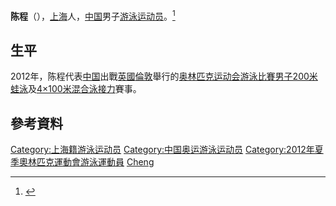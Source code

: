 {{他用|other=曾用名陈程的足球运动员|陈曾太郎}}
{{noteTA|G1=Aquatics}}
{{Infobox Swimmer
| swimmername    = 陈程
| image          = 
| imagesize      = 
| caption        = 
| fullname       =   
| nationality    = {{PRC}}
| strokes        = [[蛙泳|蛙泳]]
| club           = 
| collegeteam    = 
| birth_date      = {{birth_date_and_age|1992|2|10}}<ref name="伦敦奥运"/>
| birth_place     = {{CHN}}[[上海市|上海市]]
| height         = {{height|m=1.84}}<ref name="伦敦奥运"/>
| weight         = {{weight|kg=77}}<ref name="伦敦奥运"/>
| medaltemplates =
{{MedalSport|男子[[游泳|游泳]]}}
{{MedalCountry | {{CHN}} }}
}}
'''陈程'''（{{bd|1992年|2月10日|catIdx=Chen Cheng}}），[[上海|上海]]人，[[中国|中国]]男子[[游泳|游泳]][[运动员|运动员]]。<ref name="伦敦奥运">{{cite web|title=2012伦敦奥运会中国体育代表团成员名录 - 陈程|url=http://2012teamchina.olympic.cn/index.php/personview/persons/15998|accessdate=2012-07-18|archive-date=2012-07-31|archive-url=https://web.archive.org/web/20120731191541/http://2012teamchina.olympic.cn/index.php/personview/persons/15998|dead-url=no}}{{zh-cn}}</ref>

==生平==
2012年，陈程代表[[2012年夏季奥林匹克运动会中国代表团|中国]]出戰[[英國|英國]][[倫敦|倫敦]]舉行的[[2012年夏季奥林匹克运动会|奥林匹克运动会]][[2012年夏季奧林匹克運動會游泳比賽|游泳比賽]][[2012年夏季奧林匹克運動會男子200米蛙泳比賽|男子200米蛙泳]]及[[2012年夏季奧林匹克運動會男子4×100米混合泳接力比賽|4×100米混合泳接力]]賽事。

==參考資料==
{{Reflist}}
{{2012 China Olympic Swimming Team}}
{{DEFAULTSORT:Chen Cheng}}
[[Category:上海籍游泳运动员|Category:上海籍游泳运动员]]
[[Category:中国奥运游泳运动员|Category:中国奥运游泳运动员]]
[[Category:2012年夏季奧林匹克運動會游泳運動員|Category:2012年夏季奧林匹克運動會游泳運動員]]
[[Category:陈姓|Cheng]]
